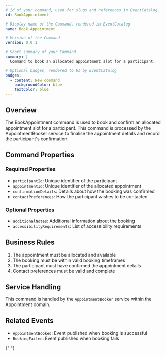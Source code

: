 ```yaml
---
# id of your command, used for slugs and references in EventCatalog.
id: BookAppointment

# Display name of the Command, rendered in EventCatalog
name: Book Appointment

# Version of the Command
version: 0.0.1

# Short summary of your Command
summary: |
  Command to book an allocated appointment slot for a participant.

# Optional badges, rendered to UI by EventCatalog
badges:
  - content: New command
    backgroundColor: blue
    textColor: blue
---
```


## Overview

The BookAppointment command is used to book and confirm an allocated appointment slot for a participant. This command is processed by the AppointmentBooker service to finalise the appointment details and record the participant's confirmation.

## Command Properties

### Required Properties

- `participantId`: Unique identifier of the participant
- `appointmentId`: Unique identifier of the allocated appointment
- `confirmationDetails`: Details about how the booking was confirmed
- `contactPreferences`: How the participant wishes to be contacted

### Optional Properties

- `additionalNotes`: Additional information about the booking
- `accessibilityRequirements`: List of accessibility requirements

## Business Rules

1. The appointment must be allocated and available
2. The booking must be within valid booking timeframes
3. The participant must have confirmed the appointment details
4. Contact preferences must be valid and complete

## Service Handling

This command is handled by the `AppointmentBooker` service within the Appointment domain.

## Related Events

- `AppointmentBooked`: Event published when booking is successful
- `BookingFailed`: Event published when booking fails

<Schema />

<NodeGraph />{" "}
